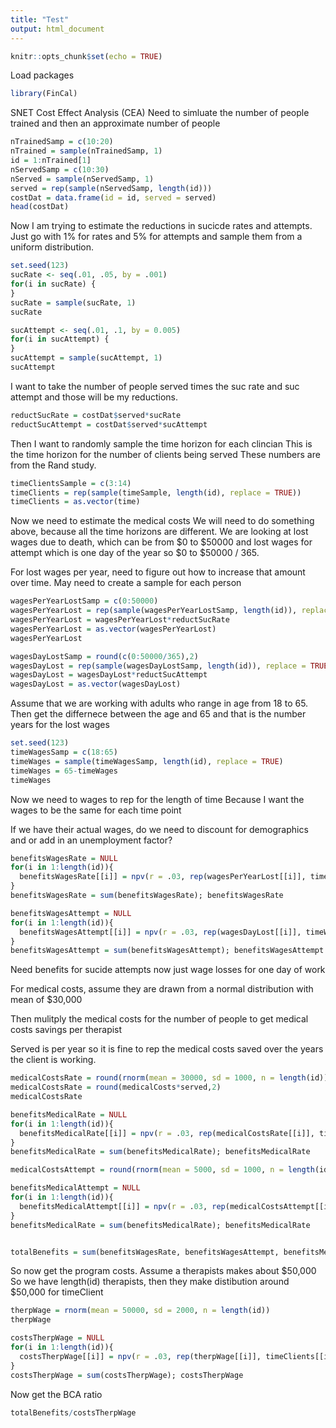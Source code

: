 ```yaml
---
title: "Test"
output: html_document
---
```


```r
knitr::opts_chunk$set(echo = TRUE)
```
Load packages
```r
library(FinCal)
```
SNET Cost Effect Analysis (CEA)
Need to simluate the number of people trained and then an approximate number of people  
```r
nTrainedSamp = c(10:20)
nTrained = sample(nTrainedSamp, 1) 
id = 1:nTrained[1]
nServedSamp = c(10:30)
nServed = sample(nServedSamp, 1)
served = rep(sample(nServedSamp, length(id)))
costDat = data.frame(id = id, served = served)
head(costDat)
```
Now I am trying to estimate the reductions in sucicde rates and attempts.  Just go with 1% for rates and 5% for attempts and sample them from a uniform distribution.
```r
set.seed(123)
sucRate <- seq(.01, .05, by = .001) 
for(i in sucRate) { 
} 
sucRate = sample(sucRate, 1)
sucRate

sucAttempt <- seq(.01, .1, by = 0.005) 
for(i in sucAttempt) { 
} 
sucAttempt = sample(sucAttempt, 1)
sucAttempt
```
I want to take the number of people served times the suc rate and suc attempt and those will be my reductions.
```r
reductSucRate = costDat$served*sucRate
reductSucAttempt = costDat$served*sucAttempt
```
Then I want to randomly sample the time horizon for each clincian
This is the time horizon for the number of clients being served
These numbers are from the Rand study.
```r
timeClientsSample = c(3:14)
timeClients = rep(sample(timeSample, length(id), replace = TRUE))
timeClients = as.vector(time)
```
Now we need to estimate the medical costs 
We will need to do something above, because all the time horizons are different.
We are looking at lost wages due to death, which can be from $0 to $50000 and lost wages for attempt which is one day of the year so $0 to $50000 / 365.   

For lost wages per year, need to figure out how to increase that amount over time.
May need to create a sample for each person
```r
wagesPerYearLostSamp = c(0:50000)
wagesPerYearLost = rep(sample(wagesPerYearLostSamp, length(id)), replace = TRUE)
wagesPerYearLost = wagesPerYearLost*reductSucRate
wagesPerYearLost = as.vector(wagesPerYearLost)
wagesPerYearLost

wagesDayLostSamp = round(c(0:50000/365),2)
wagesDayLost = rep(sample(wagesDayLostSamp, length(id)), replace = TRUE)
wagesDayLost = wagesDayLost*reductSucAttempt
wagesDayLost = as.vector(wagesDayLost)
```
Assume that we are working with adults who range in age from 18 to 65.  
Then get the differnece between the age and 65 and that is the number years for the lost wages
```r
set.seed(123)
timeWagesSamp = c(18:65)
timeWages = sample(timeWagesSamp, length(id), replace = TRUE)
timeWages = 65-timeWages
timeWages
```
Now we need to wages to rep for the length of time 
Because I want the wages to be the same for each time point

If we have their actual wages, do we need to discount for demographics and or add in an unemployment factor?
```r
benefitsWagesRate = NULL
for(i in 1:length(id)){
  benefitsWagesRate[[i]] = npv(r = .03, rep(wagesPerYearLost[[i]], timeWages[[i]]))
}
benefitsWagesRate = sum(benefitsWagesRate); benefitsWagesRate

benefitsWagesAttempt = NULL
for(i in 1:length(id)){
  benefitsWagesAttempt[[i]] = npv(r = .03, rep(wagesDayLost[[i]], timeWages[[i]]))
}
benefitsWagesAttempt = sum(benefitsWagesAttempt); benefitsWagesAttempt
```
Need benefits for sucide attempts now just wage losses for one day of work

For medical costs, assume they are drawn from a normal distribution with mean of $30,000

Then mulitply the medical costs for the number of people to get medical costs savings per therapist

Served is per year so it is fine to rep the medical costs saved over the years the client is working.
```r
medicalCostsRate = round(rnorm(mean = 30000, sd = 1000, n = length(id)),2)
medicalCostsRate = round(medicalCosts*served,2)
medicalCostsRate

benefitsMedicalRate = NULL
for(i in 1:length(id)){
  benefitsMedicalRate[[i]] = npv(r = .03, rep(medicalCostsRate[[i]], timeClients[[i]]))
}
benefitsMedicalRate = sum(benefitsMedicalRate); benefitsMedicalRate

medicalCostsAttempt = round(rnorm(mean = 5000, sd = 1000, n = length(id)),2)

benefitsMedicalAttempt = NULL
for(i in 1:length(id)){
  benefitsMedicalAttempt[[i]] = npv(r = .03, rep(medicalCostsAttempt[[i]], timeClients[[i]]))
}
benefitsMedicalRate = sum(benefitsMedicalRate); benefitsMedicalRate


totalBenefits = sum(benefitsWagesRate, benefitsWagesAttempt, benefitsMedicalAttempt, benefitsMedicalRate)
```
So now get the program costs.  Assume a therapists makes about $50,000
So we have length(id) therapists, then they make distibution around $50,000 for timeClient
```r
therpWage = rnorm(mean = 50000, sd = 2000, n = length(id))
therpWage

costsTherpWage = NULL
for(i in 1:length(id)){
  costsTherpWage[[i]] = npv(r = .03, rep(therpWage[[i]], timeClients[[i]]))
}
costsTherpWage = sum(costsTherpWage); costsTherpWage
```
Now get the BCA ratio 
```r
totalBenefits/costsTherpWage
```








